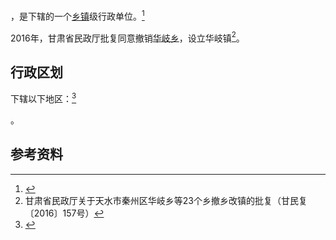{{中国乡级行政区|62/05/02/204/000}}

'''{{PAGENAMEBASE}}'''，是{{PRC admin/fullname|62/05/02/204/000|3}}下辖的一个[[乡镇|乡镇]]级行政单位。<ref>{{PRC admin/ref sgc|{{PRC admin/parent|62/05/02/204/000}}}}</ref>

2016年，甘肃省民政厅批复同意撤销[[华歧乡|华岐乡]]，设立华岐镇<ref>甘肃省民政厅关于天水市秦州区华岐乡等23个乡撤乡改镇的批复（甘民复〔2016〕157号）</ref>。

== 行政区划 ==

{{PAGENAMEBASE}}下辖以下地区：<ref>{{PRC admin/ref sgc|62/05/02/204/000}}</ref>

{{PRC admin/children|62/05/02/204/000}}。

== 参考资料 ==

{{reflist}}

{{行政区划小作品}}
{{PRC admin/navcat|62/05/02/204/000}}